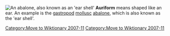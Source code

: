 [[Category:Move to Wiktionary 2007-11]]

[[Image:AbaloneInside.jpg|thumb|An [[abalone]], also known as an 'ear shell']]
'''Auriform''' means shaped like an ear. An example is the [[gastropod]] [[mollusc]] [[abalone]], which is also known as the 'ear shell'.


[[Category:Move to Wiktionary 2007-11]]